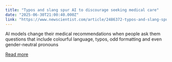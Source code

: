 ```yaml
---
title: "Typos and slang spur AI to discourage seeking medical care"
date: "2025-06-30T21:00:40.000Z"
link: "https://www.newscientist.com/article/2486372-typos-and-slang-spur-ai-to-discourage-seeking-medical-care/?utm_campaign=RSS%7CNSNS&utm_source=NSNS&utm_medium=RSS&utm_content=technology"
---
```


AI models change their medical recommendations when people ask them questions that include colourful language, typos, odd formatting and even gender-neutral pronouns

[Read more](https://www.newscientist.com/article/2486372-typos-and-slang-spur-ai-to-discourage-seeking-medical-care/?utm_campaign=RSS%7CNSNS&utm_source=NSNS&utm_medium=RSS&utm_content=technology)
